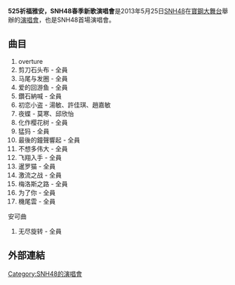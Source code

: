{{expand|time=2015-12-23T08:50:33+00:00}}
{{unreferenced|time=2015-12-23T08:50:33+00:00}}
{{NoteTA
|1=zh-tw:團體;zh-hk:組合;zh-cn:组合;
}}
{{音樂會
| concert_name = 525祈福雅安，SNH48春季新歌演唱會
| imagename = 
| caption = 
| artist = [[SNH48|SNH48]]
| producer = 
| venue = [[寶鋼大舞台|寶鋼大舞台]]
| countries = {{CHN}}
| type = 
| album = 
| dates = 2013年5月25日         
| start_date = 
| end_date =
| running_time = 
| number_of_legs =
| number_of_shows = 1
| last_tour = 
| this_tour = '''525祈福雅安，SNH48春季新歌演唱會'''<br>（2013年）
| next_tour = [[中國移動「咪咕和Ta的朋友」～這些年，我們一起追過的SNH48～_SNH48廣州萬人演唱會|中國移動「咪咕和Ta的朋友」～這些年，我們一起追過的SNH48～ SNH48廣州萬人演唱會]]<br>（2013年）
}}
'''525祈福雅安，SNH48春季新歌演唱會'''是2013年5月25日[[SNH48|SNH48]]在[[寶鋼大舞台|寶鋼大舞台]]舉辦的[[演唱會|演唱會]]，也是SNH48首場演唱會。

== 曲目 ==
# overture
# 剪刀石头布 - 全員
# 马尾与发圈 - 全員
# 爱的回游鱼 - 全員
# 鑽石納喊 - 全員
# 初恋小盗 - 湯敏、許佳琪、趙嘉敏
# 夜蝶 - 莫寒、邱欣怡
# 化作樱花树 - 全員
# 猛犸 - 全員
# 最後的鐘聲響起 - 全員
# 不想多伟大 - 全員
# 飞翔入手 - 全員
# 暹罗猫 - 全員
# 激流之战 - 全員
# 梅洛斯之路 - 全員
# 为了你 - 全員
# 機尾雲 - 全員
;安可曲
# 无尽旋转 - 全員

== 外部連結 ==

{{SNH48}}

[[Category:SNH48的演唱會|Category:SNH48的演唱會]]